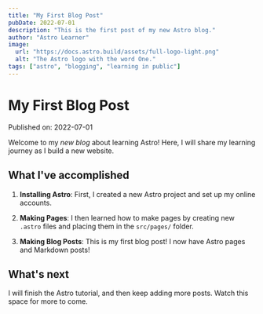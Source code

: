 ```yaml
---
title: "My First Blog Post"
pubDate: 2022-07-01
description: "This is the first post of my new Astro blog."
author: "Astro Learner"
image:
  url: "https://docs.astro.build/assets/full-logo-light.png"
  alt: "The Astro logo with the word One."
tags: ["astro", "blogging", "learning in public"]
---
```


# My First Blog Post

Published on: 2022-07-01

Welcome to my _new blog_ about learning Astro! Here, I will share my learning journey as I build a new website.

## What I've accomplished

1. **Installing Astro**: First, I created a new Astro project and set up my online accounts.

2. **Making Pages**: I then learned how to make pages by creating new `.astro` files and placing them in the `src/pages/` folder.

3. **Making Blog Posts**: This is my first blog post! I now have Astro pages and Markdown posts!

## What's next

I will finish the Astro tutorial, and then keep adding more posts. Watch this space for more to come.
